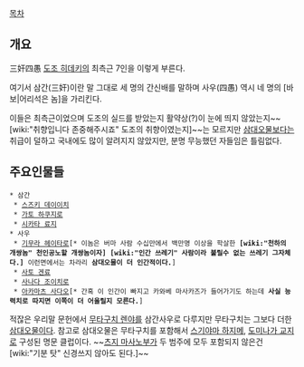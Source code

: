 [[목차]]

== 개요 ==
三奸四愚
[[도조 히데키]]의 최측근 7인을 이렇게 부른다.

여기서 삼간(三奸)이란 말 그대로 세 명의 간신배를 말하며 사우(四愚) 역시 네 명의 [바보|어리석은 놈]을 가리킨다.

이들은 최측근이었으며 도조의 실드를 받았는지 활약상(?)이 눈에 띄지 않았는지~~[wiki:"취향입니다 존중해주시죠" 도조의 취향이였는지]~~는 모르지만 [[삼대오물]]보다는 취급이 덜하고 국내에도 많이 알려지지 않았지만, 분명 무능했던 자들임은 틀림없다.

== 주요인물들 ==
 * 삼간
  * [[스즈키 데이이치]] 
  * [[가토 하쿠지로]]
  * [[시카타 료지]] 
 * 사우
  * [[기무라 헤이타로]][* 이놈은 버마 사람 수십만에서 백만명 이상을 학살한 '''[wiki:"천하의 개쌍놈" 천인공노할 개쌍놈이자]''' '''[wiki:"인간 쓰레기" 사람이라 불릴수 없는 쓰레기 그자체다.]''' 이런면에서는 차라리 '''삼대오물이 더 인간적이다.''']
  * [[사토 겐료]]
  * [[사나다 조이치로]]
  * [[아카마츠 사다오]][* 간혹 이 인간이 빠지고 카와베 마사카즈가 들어가기도 하는데 '''사실 능력치로 따지면 이쪽이 더 어울릴지 모른다.''']

적잖은 우리말 문헌에서 [[무타구치 렌야]]를 삼간사우로 다루지만 무타구치는 그보다 더한 [[삼대오물]]이다. 참고로 삼대오물은 무타구치를 포함해서 [[스기야마 하지메]], [[도미나가 교지]]로 구성된 명문 클럽이다. ~~[[츠지 마사노부]]가 두 범주에 모두 포함되지 않은건 [wiki:"기분 탓" 신경쓰지 않아도 된다.]~~
